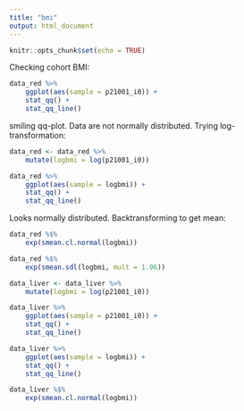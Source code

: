```yaml
---
title: "bmi"
output: html_document
---
```


```r
knitr::opts_chunk$set(echo = TRUE)
```

Checking cohort BMI:

```r
data_red %>% 
    ggplot(aes(sample = p21001_i0)) + 
    stat_qq() +
    stat_qq_line()
```
smiling qq-plot. Data are not normally distributed. Trying log-transformation:

```r
data_red <- data_red %>% 
    mutate(logbmi = log(p21001_i0))
```


```r
data_red %>% 
    ggplot(aes(sample = logbmi)) +
    stat_qq() +
    stat_qq_line()
```
Looks normally distributed. Backtransforming to get mean:

```r
data_red %$% 
    exp(smean.cl.normal(logbmi))
```

```r
data_red %$% 
    exp(smean.sdl(logbmi, mult = 1.96))
```

```r
data_liver <- data_liver %>% 
    mutate(logbmi = log(p21001_i0))
```

```r
data_liver %>% 
    ggplot(aes(sample = p21001_i0)) +
    stat_qq() +
    stat_qq_line()
```


```r
data_liver %>% 
    ggplot(aes(sample = logbmi)) +
    stat_qq() +
    stat_qq_line()
```

```r
data_liver %$% 
    exp(smean.cl.normal(logbmi))
```

